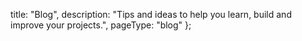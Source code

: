 
  title: "Blog",
  description:
    "Tips and ideas to help you learn, build and improve your projects.",
  pageType: "blog"
};

<Header />
<Section as="main" blog>
  <MostRecent pages={props.pages}/>
</Section>
